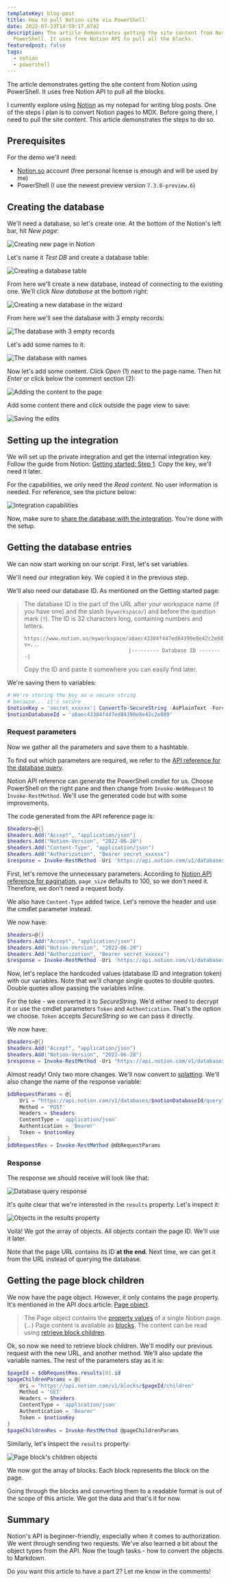 ```yaml
---
templateKey: blog-post
title: How to pull Notion site via PowerShell
date: 2022-07-23T14:59:17.874Z
description: The article demonstrates getting the site content from Notion using
  PowerShell. It uses free Notion API to pull all the blocks.
featuredpost: false
tags:
  - notion
  - powershell
---
```

The article demonstrates getting the site content from Notion using PowerShell. It uses free Notion API to pull all the blocks.

I currently explore using [Notion](https://www.notion.so/) as my notepad for writing blog posts. One of the steps I plan is to convert Notion pages to MDX. Before going there, I need to pull the site content. This article demonstrates the steps to do so.

## Prerequisites

For the demo we'll need:

- [Notion.so](https://Notion.so) account (free personal license is enough and will be used by me)
- PowerShell (I use the newest preview version `7.3.0-preview.6`)

## Creating the database

We'll need a database, so let's create one. At the bottom of the Notion's left bar, hit *New page*:

![Creating new page in Notion](../../img/pull-notion-site/Untitled.png)

Let's name it *Test DB* and create a database table:

![Creating a database table](../../img/pull-notion-site/Untitled-1.png)

From here we'll create a new database, instead of connecting to the existing one. We'll click *New database* at the bottom right:

![Creating a new database in the wizard](../../img/pull-notion-site/Untitled-2.png)

From here we'll see the database with 3 empty records:

![The database with 3 empty records](../../img/pull-notion-site/Untitled-3.png)

Let's add some names to it:

![The database with names](../../img/pull-notion-site/Untitled-4.png)

Now let's add some content. Click *Open* (1) next to the page name. Then hit *Enter* or click below the comment section (2):

![Adding the content to the page](../../img/pull-notion-site/20220721-153620-gQ6L73nosb.png)

Add some content there and click outside the page view to save:

![Saving the edits](../../img/pull-notion-site/Untitled-5.png)

## Setting up the integration

We will set up the private integration and get the internal integration key. Follow the guide from Notion: [Getting started: Step 1](https://developers.notion.com/docs/getting-started#step-1-create-an-integration). Copy the key, we'll need it later.

For the capabilities, we only need the *Read content*. No user information is needed. For reference, see the picture below:

![Integration capabilities](../../img/pull-notion-site/Untitled-6.png)

Now, make sure to [share the database with the integration](https://developers.notion.com/docs/getting-started#step-2-share-a-database-with-your-integration). You're done with the setup.

## Getting the database entries

We can now start working on our script. First, let's set variables.

We'll need our integration key. We copied it in the previous step.

We'll also need our database ID. As mentioned on the Getting started page:

> The database ID is the part of the URL after your workspace name (if you have one) and the slash (`myworkspace/`) and before the question mark (`?`). The ID is 32 characters long, containing numbers and letters.
> 
> ```
> https://www.notion.so/myworkspace/a8aec43384f447ed84390e8e42c2e089?v=...
>                                   |--------- Database ID --------|
> ```
> Copy the ID and paste it somewhere you can easily find later.
>

We're saving them to variables:

```powershell
# We're storing the key as a secure string
# because... it's secure
$notionKey = 'secret_xxxxxx'| ConvertTo-SecureString -AsPlainText -Force
$notionDatabaseId = 'a8aec43384f447ed84390e8e42c2e089'
```

### Request parameters

Now we gather all the parameters and save them to a hashtable.

To find out which parameters are required, we refer to the [API reference for the database query](https://developers.notion.com/reference/post-database-query).

<Tip>

Notion API reference can generate the PowerShell cmdlet for us. Choose PowerShell on the right pane and then change from `Invoke-WebRequest` to `Invoke-RestMethod`. We'll use the generated code but with some improvements.

</Tip>

The code generated from the API reference page is:

```powershell
$headers=@{}
$headers.Add("Accept", "application/json")
$headers.Add("Notion-Version", "2022-06-28")
$headers.Add("Content-Type", "application/json")
$headers.Add("Authorization", "Bearer secret_xxxxxx")
$response = Invoke-RestMethod -Uri 'https://api.notion.com/v1/databases/a8aec43384f447ed84390e8e42c2e089/query' -Method POST -Headers $headers -ContentType 'application/json' -Body '{"page_size":100}'
```

First, let's remove the unnecessary parameters. According to [Notion API reference for pagination](https://developers.notion.com/reference/pagination), `page_size` defaults to 100, so we don't need it. Therefore, we don't need a request body.

We also have `Content-Type` added twice. Let's remove the header and use the cmdlet parameter instead.

We now have:

```powershell
$headers=@{}
$headers.Add("Accept", "application/json")
$headers.Add("Notion-Version", "2022-06-28")
$headers.Add("Authorization", "Bearer secret_xxxxxx")
$response = Invoke-RestMethod -Uri 'https://api.notion.com/v1/databases/a8aec43384f447ed84390e8e42c2e089/query' -Method POST -Headers $headers -ContentType 'application/json'
```

Now, let's replace the hardcoded values (database ID and integration token) with our variables. Note that we'll change single quotes to double quotes. Double quotes allow passing the variables inline.

For the toke - we converted it to *SecureString*. We'd either need to decrypt it or use the cmdlet parameters `Token` and `Authentication`. That's the option we choose. `Token` accepts *SecureString so* we can pass it directly.  

We now have:

```powershell
$headers=@{}
$headers.Add("Accept", "application/json")
$headers.Add("Notion-Version", "2022-06-28")
$response = Invoke-RestMethod -Uri "https://api.notion.com/v1/databases/$notionDatabaseId/query" -Method POST -Headers $headers -ContentType 'application/json' -Authentication 'Bearer' -Token $notionKey
```

Almost ready! Only two more changes. We'll now convert to [splatting](https://docs.microsoft.com/en-us/powershell/module/microsoft.powershell.core/about/about_splatting?view=powershell-7.2). We'll also change the name of the response variable:

```powershell
$dbRequestParams = @{
	Uri = "https://api.notion.com/v1/databases/$notionDatabaseId/query"
	Method = 'POST'
	Headers = $headers
	ContentType = 'application/json'
	Authentication = 'Bearer'
	Token = $notionKey
}
$dbRequestRes = Invoke-RestMethod @dbRequestParams
```

### Response

The response we should receive will look like that:

![Database query response](../../img/pull-notion-site/Untitled-7.png)

It's quite clear that we're interested in the `results` property. Let's inspect it:

![Objects in the results property](../../img/pull-notion-site/Untitled-8.png)

Voilà! We got the array of objects. All objects contain the page ID. We'll use it later.

<Tip>

Note that the page URL contains its ID **at the end**. Next time, we can get it from the URL instead of querying the database.

</Tip>

## Getting the page block children

We now have the page object. However, it only contains the page property. It's mentioned in the API docs article: [Page object](https://developers.notion.com/reference/page).

> The Page object contains the [property values](https://developers.notion.com/reference/property-value-object) of a single Notion page. (…)
Page content is available as [blocks](https://developers.notion.com/reference/block). The content can be read using [retrieve block children](https://developers.notion.com/reference/get-block-children).

Ok, so now we need to retrieve block children. We'll modify our previous request with the new URL, and another method. We'll also update the variable names. The rest of the parameters stay as it is:

```powershell
$pageId = $dbRequestRes.results[0].id
$pageChildrenParams = @{
	Uri = "https://api.notion.com/v1/blocks/$pageId/children"
	Method = 'GET'
	Headers = $headers
	ContentType = 'application/json'
	Authentication = 'Bearer'
	Token = $notionKey
}
$pageChildrenRes = Invoke-RestMethod @pageChildrenParams
```

Similarly, let's inspect the `results` property:

![Page block's children objects](../../img/pull-notion-site/Untitled-9.png)

We now got the array of blocks. Each block represents the block on the page.

Going through the blocks and converting them to a readable format is out of the scope of this article. We got the data and that's it for now.

## Summary

Notion's API is beginner-friendly, especially when it comes to authorization. We went through sending two requests. We've also learned a bit about the object types from the API. Now the tough tasks - how to convert the objects to Markdown.

Do you want this article to have a part 2? Let me know in the comments!
